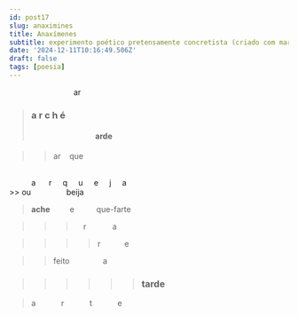 ```yaml
---
id: post17
slug: anaximines
title: Anaxímenes
subtitle: experimento poético pretensamente concretista (criado com markdown e descrito com aria-label)
date: '2024-12-11T10:16:49.506Z'
draft: false
tags: [poesia]
---
```


<span aria-label="poesia concreta cujo tema é a filosofia de Anaximeres, filósofo grego da Antiguidade Clássica. Aqui, privilegia-se os elementos superficiais do poema, forma e tamanho das letras, espaçamento entre as linhas ou entre as palavras, sugerindo uma composição aérea, esparçada, pouco densa, como o ar. É curioso notar, no entanto, não obstante ser um poema concreto, o seu tema denota fluidez, uma antítese, portanto, tal como a frase 'tudo o que é sólido se desmancha no ar', de Marx e Engels. Enfim, uma leitura do código, que pode ser acessado no rodapé desta página, pode ser bastante elucidativo quanto os aspectos mais visuais deste poema."></span>

<span aria-label="ar" />&emsp;&emsp;&emsp;&emsp;&emsp;&emsp;&emsp;&emsp; ar

>### <span aria-label="arché" />a&nbsp;r&nbsp;c&nbsp;h&nbsp;é
>#### <span aria-label="arde" />&emsp;&emsp;&emsp;&emsp;&emsp;&emsp;&emsp;&emsp; arde

>> <span aria-label="ar que" />ar &nbsp;&nbsp; que  
<br/>
<span aria-label="arqueja" />&emsp;&emsp;&nbsp;&nbsp;&nbsp;a&nbsp;&nbsp;&nbsp;
<span style={{ fontSize: '20px' }}>&nbsp;&nbsp;r&nbsp;&nbsp;</span>
<span style={{ fontSize: '27px' }}>&nbsp;&nbsp;q&nbsp;&nbsp;</span>
<span style={{ fontSize: '34px' }}>&nbsp;&nbsp;u&nbsp;&nbsp;</span>
<span style={{ fontSize: '27px' }}>&nbsp;&nbsp;e&nbsp;&nbsp;</span>
<span style={{ fontSize: '20px' }}>&nbsp;&nbsp;j&nbsp;&nbsp;</span>
&nbsp;&nbsp;a
<br/>
>> <span aria-label="ou beija" />ou &emsp;&emsp;&emsp;&emsp; beija  
<br/>

><span aria-label="ache e que-farte" /><strong>ache</strong> &emsp;&emsp; e &emsp;&emsp;&nbsp; que-farte

>>> <span aria-label="r a" />&emsp;r&nbsp;&nbsp;&nbsp;&nbsp;&nbsp;&nbsp;&nbsp;&nbsp;&nbsp;&nbsp;&nbsp;&nbsp;a

>>>> <span aria-label="r e" />r&nbsp;&nbsp;&nbsp;&nbsp;&nbsp;&nbsp;&nbsp;&nbsp;&nbsp;&nbsp;&nbsp;e

>> <span aria-label="feito a" />feito &emsp;&emsp;&emsp;&emsp;a

>>>>>>### <span aria-label="tarde" />tarde

> <span aria-label="arte" />a&emsp;&emsp;&emsp;
r&emsp;&emsp;&emsp;
t&emsp;&emsp;&emsp;
e
